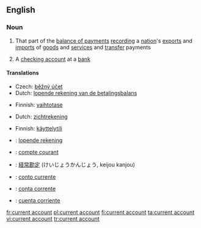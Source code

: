 ==English==
{{wikipedia}}

===Noun===
{{en-noun|sg=[[current]] [[account]]}}

# That part of the [[balance of payments]] [[recording]] a [[nation]]'s [[export]]s and [[import]]s of [[goods]] and [[service]]s and [[transfer]] payments
# {{UK}} A [[checking account]] at a [[bank]]

====Translations====
{{trans-top|part of balance of payments}}
* Czech: [[běžný účet]] {{m}}
* Dutch: [[lopende rekening van de betalingsbalans]] {{f}}
{{trans-mid}}
* Finnish: [[vaihtotase]]
{{trans-bottom}}

{{trans-top|checking account}}
* Dutch: [[zichtrekening]] {{f}}
{{trans-mid}}
* Finnish: [[käyttelytili]]
{{trans-bottom}}

{{checktrans-top}}
* {{ttbc|Dutch}}: [[lopende rekening]] {{f}}
* {{ttbc|French}}: [[compte courant]]
* {{ttbc|Japanese}}: [[経常勘定]] (けいじょうかんじょう, keijou kanjou)
* {{ttbc|Interlingua}}: [[conto currente]]
* {{ttbc|Portuguese}}: [[conta corrente]]
* {{ttbc|Spanish}}: [[cuenta corriente]] {{f}}
{{checktrans-bottom}}

[[fr:current account]]
[[pl:current account]]
[[fi:current account]]
[[ta:current account]]
[[vi:current account]]
[[tr:current account]]